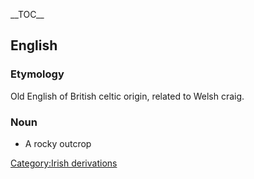 {{wikipedia}}
__TOC__
==English==
===Etymology===
Old English of British celtic origin, related to Welsh craig.

===Noun===
* A rocky outcrop
[[Category:Irish derivations]]